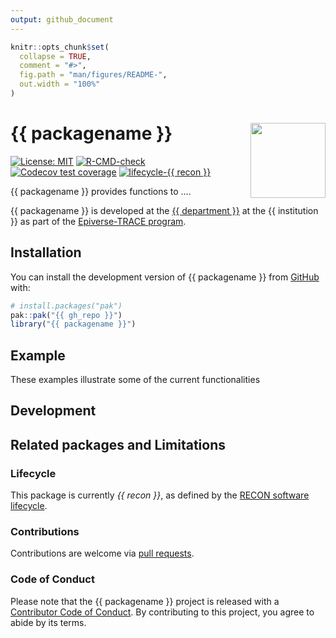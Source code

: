 ```yaml
---
output: github_document
---
```


<!-- README.md is generated from README.Rmd. Please edit that file. -->
<!-- The code to render this README is stored in .github/workflows/render-readme.yaml -->
<!-- Variables marked with double curly braces will be transformed beforehand: -->
<!-- `packagename`, `department`, `department_url`, `institution`, `recon`, `recon_description` are extracted from the DESCRIPTION file -->
<!-- `gh_repo` is extracted via a special environment variable in GitHub Actions -->


```r
knitr::opts_chunk$set(
  collapse = TRUE,
  comment = "#>",
  fig.path = "man/figures/README-",
  out.width = "100%"
)
```

# {{ packagename }} <img src="man/figures/logo.svg" align="right" width="120" />

<!-- badges: start -->
[![License: MIT](https://img.shields.io/badge/License-MIT-yellow.svg)](https://opensource.org/license/mit/)
[![R-CMD-check](https://github.com/{{ gh_repo }}/actions/workflows/R-CMD-check.yaml/badge.svg)](https://github.com/{{ gh_repo }}/actions/workflows/R-CMD-check.yaml)
[![Codecov test coverage](https://codecov.io/gh/{{ gh_repo }}/branch/main/graph/badge.svg)](https://app.codecov.io/gh/{{ gh_repo }}?branch=main)
[![lifecycle-{{ recon }}](https://www.reconverse.org/images/badge-{{ recon }}.svg)](https://www.reconverse.org/lifecycle.html#{{ recon }})

<!-- extra badges to consider -->
<!-- ![downloads](https://cranlogs.r-pkg.org/badges/{{ packagename }}) -->
<!-- ![all downloads](https://cranlogs.r-pkg.org/badges/grand-total/{{ packagename }}) -->
<!-- ![GitHub repo size](https://img.shields.io/github/repo-size/{{ gh_repo }}?style=plastic) -->
<!-- ![GitHub language count](https://img.shields.io/github/languages/count/{{ gh_repo }}?style=plastic) -->
<!-- ![GitHub top language](https://img.shields.io/github/languages/top/{{ gh_repo }}?style=plastic) -->
<!-- ![GitHub last commit](https://img.shields.io/github/last-commit/{{ gh_repo }}?color=red&style=plastic) -->
<!-- ![GitHub stars](https://img.shields.io/github/stars/{{ gh_repo }}?style=social) -->
<!-- ![GitHub forks](https://img.shields.io/github/forks/{{ gh_repo }}?style=social) -->
<!-- ![GitHub watchers](https://img.shields.io/github/watchers/{{ gh_repo }}?style=social) -->
<!-- ![GitHub downloads](https://img.shields.io/github/downloads/{{ gh_repo }}/total.svg) -->
<!-- ![Repo Size](https://img.shields.io/github/repo-size/{{ gh_repo }}) -->
<!-- badges: end -->

{{ packagename }} provides functions to ....

<!-- This sentence is optional and can be removed -->
{{ packagename }} is developed at the [{{ department }}]({{ department_url }}) at the {{ institution }} as part of the [Epiverse-TRACE program](https://data.org/initiatives/epiverse/).

<!-- About pkg citation in README.md see https://github.com/bluegreen-labs/ecmwfr#how-to-cite-this-package-in-your-article -->

## Installation

You can install the development version of {{ packagename }} from
[GitHub](https://github.com/) with:

```r
# install.packages("pak")
pak::pak("{{ gh_repo }}")
library("{{ packagename }}")
```

## Example

These examples illustrate some of the current functionalities


## Development


## Related packages and Limitations


### Lifecycle

This package is currently *{{ recon }}*, as defined by the [RECON software
lifecycle](https://www.reconverse.org/lifecycle.html).


### Contributions

Contributions are welcome via [pull requests](https://github.com/{{ gh_repo }}/pulls).

### Code of Conduct

Please note that the {{ packagename }} project is released with a 
[Contributor Code of Conduct](https://github.com/epiverse-trace/.github/blob/main/CODE_OF_CONDUCT.md).
By contributing to this project, you agree to abide by its terms.